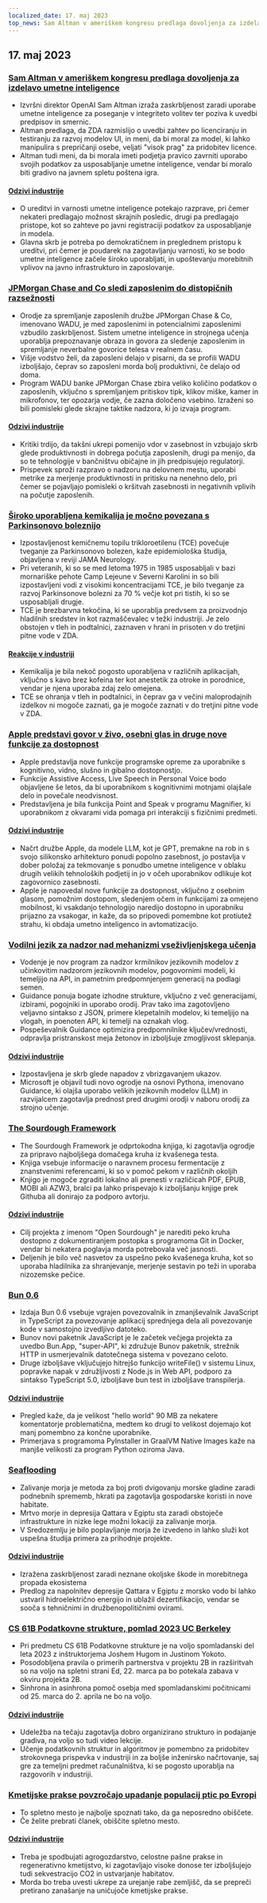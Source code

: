 ```yaml
---
localized_date: 17. maj 2023
top_news: Sam Altman v ameriškem kongresu predlaga dovoljenja za izdelavo umetne inteligence
---
```




## 17. maj 2023

### [Sam Altman v ameriškem kongresu predlaga dovoljenja za izdelavo umetne inteligence](https://www.reuters.com/technology/openai-chief-goes-before-us-congress-propose-licenses-building-ai-2023-05-16/)

- Izvršni direktor OpenAI Sam Altman izraža zaskrbljenost zaradi uporabe umetne inteligence za poseganje v integriteto volitev ter poziva k uvedbi predpisov in smernic.
- Altman predlaga, da ZDA razmislijo o uvedbi zahtev po licenciranju in testiranju za razvoj modelov UI, in meni, da bi moral za model, ki lahko manipulira s prepričanji osebe, veljati "visok prag" za pridobitev licence.
- Altman tudi meni, da bi morala imeti podjetja pravico zavrniti uporabo svojih podatkov za usposabljanje umetne inteligence, vendar bi moralo biti gradivo na javnem spletu poštena igra.

#### [Odzivi industrije](http://news.ycombinator.com/item?id=35960125)

- O ureditvi in varnosti umetne inteligence potekajo razprave, pri čemer nekateri predlagajo možnost skrajnih posledic, drugi pa predlagajo pristope, kot so zahteve po javni registraciji podatkov za usposabljanje in modela.
- Glavna skrb je potreba po demokratičnem in preglednem pristopu k ureditvi, pri čemer je poudarek na zagotavljanju varnosti, ko se bodo umetne inteligence začele široko uporabljati, in upoštevanju morebitnih vplivov na javno infrastrukturo in zaposlovanje.

### [JPMorgan Chase and Co sledi zaposlenim do distopičnih razsežnosti](https://old.reddit.com/r/antiwork/comments/13ijhae/came_back_to_a_post_here_but_it_was_removed_from/)

- Orodje za spremljanje zaposlenih družbe JPMorgan Chase & Co, imenovano WADU, je med zaposlenimi in potencialnimi zaposlenimi vzbudilo zaskrbljenost. Sistem umetne inteligence in strojnega učenja uporablja prepoznavanje obraza in govora za sledenje zaposlenim in spremljanje neverbalne govorice telesa v realnem času.
- Višje vodstvo želi, da zaposleni delajo v pisarni, da se profili WADU izboljšajo, čeprav so zaposleni morda bolj produktivni, če delajo od doma.
- Program WADU banke JPMorgan Chase zbira veliko količino podatkov o zaposlenih, vključno s spremljanjem pritiskov tipk, klikov miške, kamer in mikrofonov, ter opozarja vodje, če zazna določeno vsebino. Izraženi so bili pomisleki glede skrajne taktike nadzora, ki jo izvaja program.

#### [Odzivi industrije](http://news.ycombinator.com/item?id=35959865)

- Kritiki trdijo, da takšni ukrepi pomenijo vdor v zasebnost in vzbujajo skrb glede produktivnosti in dobrega počutja zaposlenih, drugi pa menijo, da so te tehnologije v bančništvu običajne in jih predpisujejo regulatorji.
- Prispevek sproži razpravo o nadzoru na delovnem mestu, uporabi metrike za merjenje produktivnosti in pritisku na nenehno delo, pri čemer se pojavljajo pomisleki o kršitvah zasebnosti in negativnih vplivih na počutje zaposlenih.

### [Široko uporabljena kemikalija je močno povezana s Parkinsonovo boleznijo](https://www.science.org/content/article/widely-used-chemical-strongly-linked-parkinson-s-disease)

- Izpostavljenost kemičnemu topilu trikloroetilenu (TCE) povečuje tveganje za Parkinsonovo bolezen, kaže epidemiološka študija, objavljena v reviji JAMA Neurology.
- Pri veteranih, ki so se med letoma 1975 in 1985 usposabljali v bazi mornariške pehote Camp Lejeune v Severni Karolini in so bili izpostavljeni vodi z visokimi koncentracijami TCE, je bilo tveganje za razvoj Parkinsonove bolezni za 70 % večje kot pri tistih, ki so se usposabljali drugje.
- TCE je brezbarvna tekočina, ki se uporablja predvsem za proizvodnjo hladilnih sredstev in kot razmaščevalec v težki industriji. Je zelo obstojen v tleh in podtalnici, zaznaven v hrani in prisoten v do tretjini pitne vode v ZDA.

#### [Reakcije v industriji](http://news.ycombinator.com/item?id=35960018)

- Kemikalija je bila nekoč pogosto uporabljena v različnih aplikacijah, vključno s kavo brez kofeina ter kot anestetik za otroke in porodnice, vendar je njena uporaba zdaj zelo omejena.
- TCE se ohranja v tleh in podtalnici, in čeprav ga v večini maloprodajnih izdelkov ni mogoče zaznati, ga je mogoče zaznati v do tretjini pitne vode v ZDA.

### [Apple predstavi govor v živo, osebni glas in druge nove funkcije za dostopnost](https://www.apple.com/newsroom/2023/05/apple-previews-live-speech-personal-voice-and-more-new-accessibility-features/)

- Apple predstavlja nove funkcije programske opreme za uporabnike s kognitivno, vidno, slušno in gibalno dostopnostjo.
- Funkcije Assistive Access, Live Speech in Personal Voice bodo objavljene še letos, da bi uporabnikom s kognitivnimi motnjami olajšale delo in povečale neodvisnost.
- Predstavljena je bila funkcija Point and Speak v programu Magnifier, ki uporabnikom z okvarami vida pomaga pri interakciji s fizičnimi predmeti.

#### [Odzivi industrije](http://news.ycombinator.com/item?id=35960663)

- Načrt družbe Apple, da modele LLM, kot je GPT, premakne na rob in s svojo silikonsko arhitekturo ponudi popolno zasebnost, jo postavlja v dober položaj za tekmovanje s ponudbo umetne inteligence v oblaku drugih velikih tehnoloških podjetij in jo v očeh uporabnikov odlikuje kot zagovornico zasebnosti.
- Apple je napovedal nove funkcije za dostopnost, vključno z osebnim glasom, pomožnim dostopom, sledenjem očem in funkcijami za omejeno mobilnost, ki vsakdanjo tehnologijo naredijo dostopno in uporabniku prijazno za vsakogar, in kaže, da so pripovedi pomembne kot protiutež strahu, ki obdaja umetno inteligenco in avtomatizacijo.

### [Vodilni jezik za nadzor nad mehanizmi vseživljenjskega učenja](https://github.com/microsoft/guidance)

- Vodenje je nov program za nadzor krmilnikov jezikovnih modelov z učinkovitim nadzorom jezikovnih modelov, pogovornimi modeli, ki temeljijo na API, in pametnim predpomnjenjem generacij na podlagi semen.
- Guidance ponuja bogate izhodne strukture, vključno z več generacijami, izbirami, pogojniki in uporabo orodij. Prav tako ima zagotovljeno veljavno sintakso z JSON, primere klepetalnih modelov, ki temeljijo na vlogah, in poenoten API, ki temelji na oznakah vlog.
- Pospeševalnik Guidance optimizira predpomnilnike ključev/vrednosti, odpravlja pristranskost meja žetonov in izboljšuje zmogljivost sklepanja.

#### [Odzivi industrije](http://news.ycombinator.com/item?id=35963936)

- Izpostavljena je skrb glede napadov z vbrizgavanjem ukazov.
- Microsoft je objavil tudi novo ogrodje na osnovi Pythona, imenovano Guidance, ki olajša uporabo velikih jezikovnih modelov (LLM) in razvijalcem zagotavlja prednost pred drugimi orodji v naboru orodij za strojno učenje.

### [The Sourdough Framework](https://github.com/hendricius/the-sourdough-framework)

- The Sourdough Framework je odprtokodna knjiga, ki zagotavlja ogrodje za pripravo najboljšega domačega kruha iz kvašenega testa.
- Knjiga vsebuje informacije o naravnem procesu fermentacije z znanstvenimi referencami, ki so v pomoč pekom v različnih okoljih
- Knjigo je mogoče zgraditi lokalno ali prenesti v različicah PDF, EPUB, MOBI ali AZW3, bralci pa lahko prispevajo k izboljšanju knjige prek Githuba ali donirajo za podporo avtorju.

#### [Odzivi industrije](http://news.ycombinator.com/item?id=35961590)

- Cilj projekta z imenom "Open Sourdough" je narediti peko kruha dostopno z dokumentiranjem postopka s programoma Git in Docker, vendar bi nekatera poglavja morda potrebovala več jasnosti.
- Deljenih je bilo več nasvetov za uspešno peko kvašenega kruha, kot so uporaba hladilnika za shranjevanje, merjenje sestavin po teži in uporaba nizozemske pečice.

### [Bun 0.6](https://bun.sh/blog/bun-v0.6.0)

- Izdaja Bun 0.6 vsebuje vgrajen povezovalnik in zmanjševalnik JavaScript in TypeScript za povezovanje aplikacij sprednjega dela ali povezovanje kode v samostojno izvedljivo datoteko.
- Bunov novi paketnik JavaScript je le začetek večjega projekta za uvedbo Bun.App, "super-API", ki združuje Bunov paketnik, strežnik HTTP in usmerjevalnik datotečnega sistema v povezano celoto.
- Druge izboljšave vključujejo hitrejšo funkcijo writeFile() v sistemu Linux, popravke napak v združljivosti z Node.js in Web API, podporo za sintakso TypeScript 5.0, izboljšave bun test in izboljšave transpilerja.

#### [Odzivi industrije](http://news.ycombinator.com/item?id=35965483)

- Pregled kaže, da je velikost "hello world" 90 MB za nekatere komentatorje problematična, medtem ko drugi to velikost dojemajo kot manj pomembno za končne uporabnike.
- Primerjava s programoma PyInstaller in GraalVM Native Images kaže na manjše velikosti za program Python oziroma Java.

### [Seaflooding](https://unchartedterritories.tomaspueyo.com/p/seaflooding)

- Zalivanje morja je metoda za boj proti dvigovanju morske gladine zaradi podnebnih sprememb, hkrati pa zagotavlja gospodarske koristi in nove habitate.
- Mrtvo morje in depresija Qattara v Egiptu sta zaradi obstoječe infrastrukture in nizke lege možni lokaciji za zalivanje morja.
- V Sredozemlju je bilo poplavljanje morja že izvedeno in lahko služi kot uspešna študija primera za prihodnje projekte.

#### [Odzivi industrije](http://news.ycombinator.com/item?id=35957814)

- Izražena zaskrbljenost zaradi neznane okoljske škode in morebitnega propada ekosistema
- Predlog za napolnitev depresije Qattara v Egiptu z morsko vodo bi lahko ustvaril hidroelektrično energijo in ublažil dezertifikacijo, vendar se sooča s tehničnimi in družbenopolitičnimi ovirami.

### [CS 61B Podatkovne strukture, pomlad 2023 UC Berkeley](https://sp23.datastructur.es/)

- Pri predmetu CS 61B Podatkovne strukture je na voljo spomladanski del leta 2023 z inštruktorjema Joshem Hugom in Justinom Yokoto.
- Posodobljena pravila o primerih partnerstva v projektu 2B in razširitvah so na voljo na spletni strani Ed, 22. marca pa bo potekala zabava v okviru projekta 2B.
- Sinhrona in asinhrona pomoč osebja med spomladanskimi počitnicami od 25. marca do 2. aprila ne bo na voljo.

#### [Odzivi industrije](http://news.ycombinator.com/item?id=35957811)

- Udeležba na tečaju zagotavlja dobro organizirano strukturo in podajanje gradiva, na voljo so tudi video lekcije.
- Učenje podatkovnih struktur in algoritmov je pomembno za pridobitev strokovnega prispevka v industriji in za boljše inženirsko načrtovanje, saj gre za temeljni predmet računalništva, ki se pogosto uporablja na razgovorih v industriji.

### [Kmetijske prakse povzročajo upadanje populacij ptic po Evropi](https://www.pnas.org/doi/full/10.1073/pnas.2216573120)

- To spletno mesto je najbolje spoznati tako, da ga neposredno obiščete.
- Če želite prebrati članek, obiščite spletno mesto.

#### [Odzivi industrije](http://news.ycombinator.com/item?id=35958876)

- Treba je spodbujati agrogozdarstvo, celostne pašne prakse in regenerativno kmetijstvo, ki zagotavljajo visoke donose ter izboljšujejo tudi sekvestracijo CO2 in ustvarjanje habitatov.
- Morda bo treba uvesti ukrepe za urejanje rabe zemljišč, da se prepreči pretirano zanašanje na uničujoče kmetijske prakse.

</Steps>
